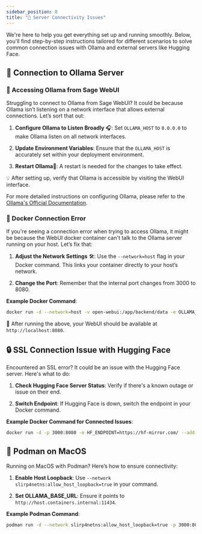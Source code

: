 ```yaml
---
sidebar_position: 0
title: "🚧 Server Connectivity Issues"
---
```


We're here to help you get everything set up and running smoothly. Below, you'll find step-by-step instructions tailored for different scenarios to solve common connection issues with Ollama and external servers like Hugging Face.

## 🌟 Connection to Ollama Server

### 🚀 Accessing Ollama from Sage WebUI

Struggling to connect to Ollama from Sage WebUI? It could be because Ollama isn’t listening on a network interface that allows external connections. Let’s sort that out:

1. **Configure Ollama to Listen Broadly** 🎧:
   Set `OLLAMA_HOST` to `0.0.0.0` to make Ollama listen on all network interfaces.

2. **Update Environment Variables**:
   Ensure that the `OLLAMA_HOST` is accurately set within your deployment environment.

3. **Restart Ollama**🔄:
   A restart is needed for the changes to take effect.

💡 After setting up, verify that Ollama is accessible by visiting the WebUI interface.

For more detailed instructions on configuring Ollama, please refer to the [Ollama's Official Documentation](https://github.com/ollama/ollama/blob/main/docs/faq.md#setting-environment-variables-on-linux).

### 🐳 Docker Connection Error

If you're seeing a connection error when trying to access Ollama, it might be because the WebUI docker container can't talk to the Ollama server running on your host. Let’s fix that:

1. **Adjust the Network Settings** 🛠️:
   Use the `--network=host` flag in your Docker command. This links your container directly to your host’s network.

2. **Change the Port**:
   Remember that the internal port changes from 3000 to 8080.

**Example Docker Command**:
```bash
docker run -d --network=host -v open-webui:/app/backend/data -e OLLAMA_BASE_URL=http://127.0.0.1:11434 --name open-webui --restart always ghcr.io/open-webui/open-webui:main
```
🔗 After running the above, your WebUI should be available at `http://localhost:8080`.

## 🔒 SSL Connection Issue with Hugging Face

Encountered an SSL error? It could be an issue with the Hugging Face server. Here's what to do:

1. **Check Hugging Face Server Status**:
   Verify if there's a known outage or issue on their end.

2. **Switch Endpoint**:
   If Hugging Face is down, switch the endpoint in your Docker command.

**Example Docker Command for Connected Issues**:
```bash
docker run -d -p 3000:8080 -e HF_ENDPOINT=https://hf-mirror.com/ --add-host=host.docker.internal:host-gateway -v open-webui:/app/backend/data --name open-webui --restart always ghcr.io/open-webui/open-webui:main
```

## 🍏 Podman on MacOS

Running on MacOS with Podman? Here’s how to ensure connectivity:

1. **Enable Host Loopback**:
   Use `--network slirp4netns:allow_host_loopback=true` in your command.

2. **Set OLLAMA_BASE_URL**:
   Ensure it points to `http://host.containers.internal:11434`.

**Example Podman Command**:
```bash
podman run -d --network slirp4netns:allow_host_loopback=true -p 3000:8080 -e OLLAMA_BASE_URL=http://host.containers.internal:11434 -v open-webui:/app/backend/data --name open-webui --restart always ghcr.io/open-webui/open-webui:main
```

